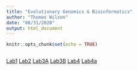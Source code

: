```yaml
---
title: "Evolutionary Genomics & Bioinformatics"
author: "Thomas Wilson"
date: "08/31/2020"
output: html_document
---
```


```r
knitr::opts_chunk$set(echo = TRUE)
```
```r
```

[Lab1](lab1_ThomasWilson.html)
[Lab2](Lab2.html)
[Lab3A](lab3A_ThomasWilson.html)
[Lab3B](Lab3B_ThomasWilson.html)
[Lab4](Lab4)
[Lab4a](Lab4_ThomasWilson.html)


